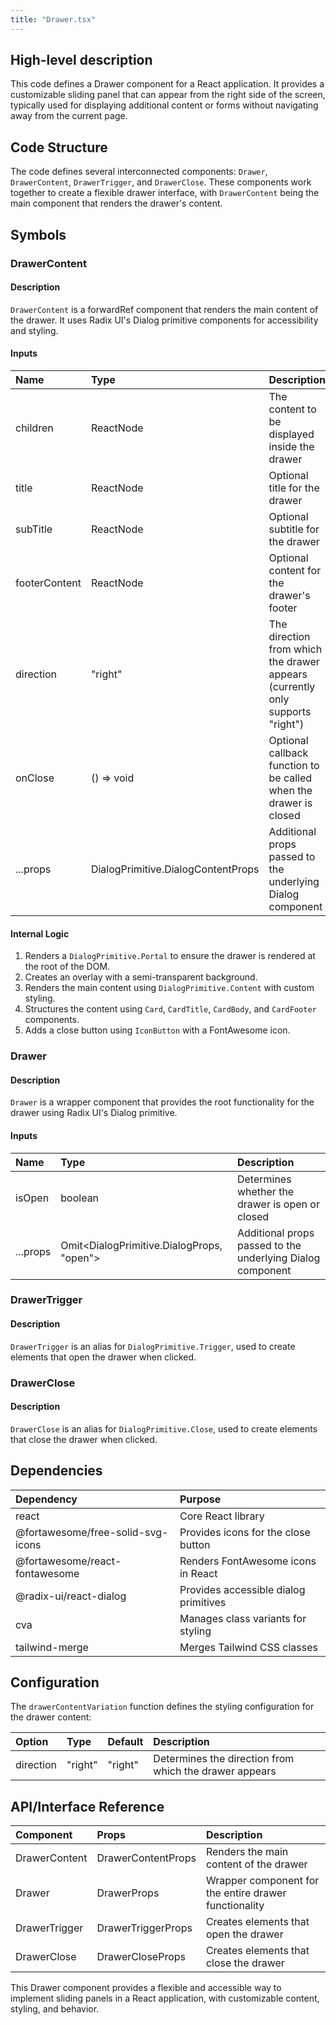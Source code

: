 ```yaml
---
title: "Drawer.tsx"
---
```


## High-level description
This code defines a Drawer component for a React application. It provides a customizable sliding panel that can appear from the right side of the screen, typically used for displaying additional content or forms without navigating away from the current page.

## Code Structure
The code defines several interconnected components: `Drawer`, `DrawerContent`, `DrawerTrigger`, and `DrawerClose`. These components work together to create a flexible drawer interface, with `DrawerContent` being the main component that renders the drawer's content.

## Symbols

### DrawerContent
#### Description
`DrawerContent` is a forwardRef component that renders the main content of the drawer. It uses Radix UI's Dialog primitive components for accessibility and styling.

#### Inputs
| Name | Type | Description |
|:-----|:-----|:------------|
| children | ReactNode | The content to be displayed inside the drawer |
| title | ReactNode | Optional title for the drawer |
| subTitle | ReactNode | Optional subtitle for the drawer |
| footerContent | ReactNode | Optional content for the drawer's footer |
| direction | "right" | The direction from which the drawer appears (currently only supports "right") |
| onClose | () =&gt; void | Optional callback function to be called when the drawer is closed |
| ...props | DialogPrimitive.DialogContentProps | Additional props passed to the underlying Dialog component |

#### Internal Logic
1. Renders a `DialogPrimitive.Portal` to ensure the drawer is rendered at the root of the DOM.
2. Creates an overlay with a semi-transparent background.
3. Renders the main content using `DialogPrimitive.Content` with custom styling.
4. Structures the content using `Card`, `CardTitle`, `CardBody`, and `CardFooter` components.
5. Adds a close button using `IconButton` with a FontAwesome icon.

### Drawer
#### Description
`Drawer` is a wrapper component that provides the root functionality for the drawer using Radix UI's Dialog primitive.

#### Inputs
| Name | Type | Description |
|:-----|:-----|:------------|
| isOpen | boolean | Determines whether the drawer is open or closed |
| ...props | Omit&lt;DialogPrimitive.DialogProps, "open"&gt; | Additional props passed to the underlying Dialog component |

### DrawerTrigger
#### Description
`DrawerTrigger` is an alias for `DialogPrimitive.Trigger`, used to create elements that open the drawer when clicked.

### DrawerClose
#### Description
`DrawerClose` is an alias for `DialogPrimitive.Close`, used to create elements that close the drawer when clicked.

## Dependencies
| Dependency | Purpose |
|:-----------|:--------|
| react | Core React library |
| @fortawesome/free-solid-svg-icons | Provides icons for the close button |
| @fortawesome/react-fontawesome | Renders FontAwesome icons in React |
| @radix-ui/react-dialog | Provides accessible dialog primitives |
| cva | Manages class variants for styling |
| tailwind-merge | Merges Tailwind CSS classes |

## Configuration
The `drawerContentVariation` function defines the styling configuration for the drawer content:

| Option | Type | Default | Description |
|:-------|:-----|:--------|:------------|
| direction | "right" | "right" | Determines the direction from which the drawer appears |

## API/Interface Reference
| Component | Props | Description |
|:---------|:-------|:------------|
| DrawerContent | DrawerContentProps | Renders the main content of the drawer |
| Drawer | DrawerProps | Wrapper component for the entire drawer functionality |
| DrawerTrigger | DrawerTriggerProps | Creates elements that open the drawer |
| DrawerClose | DrawerCloseProps | Creates elements that close the drawer |

This Drawer component provides a flexible and accessible way to implement sliding panels in a React application, with customizable content, styling, and behavior.